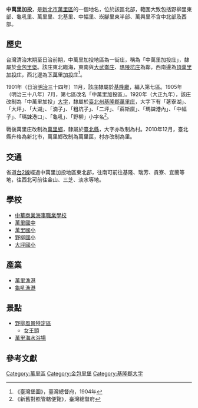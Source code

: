 {{noteTA
|1 = zh-cn:庄; zh-hk:庄; zh-tw:庄;
}}
'''中萬里加投'''，是[[新北市|新北市]][[萬里區|萬里區]]的一個地名，位於該區北部，範圍大致包括野柳里東部、龜吼里、萬里里、北基里、中幅里、崁腳里東半部、萬興里不含中北部及西部。

==歷史==
台灣清治末期至日治前期，中萬里加投地區為一街庄，稱為「中萬里加投庄」，隸屬於[[金包里堡|金包里堡]]。該庄東北臨海，東南與[[大武崙庄|大武崙庄]]、[[瑪陵坑庄|瑪陵坑庄]]為鄰，西南邊為[[頂萬里加投庄|頂萬里加投庄]]，西北邊為[[下萬里加投庄|下萬里加投庄]]<ref>《臺灣堡圖》，臺灣總督府，1904年</ref>。

1901年（日治[[明治|明治]]三十四年）11月，該庄隸屬於[[基隆廳|基隆廳]]，編入第七區。1905年（明治三十八年）7月，第七區改名「中萬里加投區」。1920年（大正九年），該庄改制為「中萬里加投」[[大字|大字]]，隸屬於[[臺北州|臺北州]][[基隆郡|基隆郡]][[萬里庄|萬里庄]]，大字下有「荖寮湖」、「大坪」、「大湖」、「湳子」、「粗坑子」、「二坪」、「蔴斯廩」、「瑪鋉港內」、「中幅子」、「瑪鋉港口」、「龜吼」、「野柳」小字名<ref>《新舊對照管轄便覽》，臺灣總督府</ref>。

戰後萬里庄改制為[[萬里區|萬里鄉]]，隸屬於[[臺北縣|臺北縣]]，大字亦改制為村。2010年12月，臺北縣升格為新北市，萬里鄉改制為萬里區，村亦改制為里。

==交通==
省道[[台2線|台2線]]經過中萬里加投地區東北部，往南可前往基隆、瑞芳、貢寮、宜蘭等地，往西北可前往金山、三芝、淡水等地。

==學校==
*[[中華商業海事職業學校|中華商業海事職業學校]]
*[[萬里國中|萬里國中]]
*[[萬里國小|萬里國小]]
*[[野柳國小|野柳國小]]
*[[大坪國小|大坪國小]]

==產業==
*[[萬里漁港|萬里漁港]]
*[[龜吼漁港|龜吼漁港]]

==景點==
*[[野柳風景特定區|野柳風景特定區]]
**[[女王頭|女王頭]]
*[[萬里海水浴場|萬里海水浴場]]

==參考文獻==
{{reflist}}

{{基隆郡}}

[[Category:萬里區|Category:萬里區]]
[[Category:金包里堡|Category:金包里堡]]
[[Category:基隆郡大字|Category:基隆郡大字]]